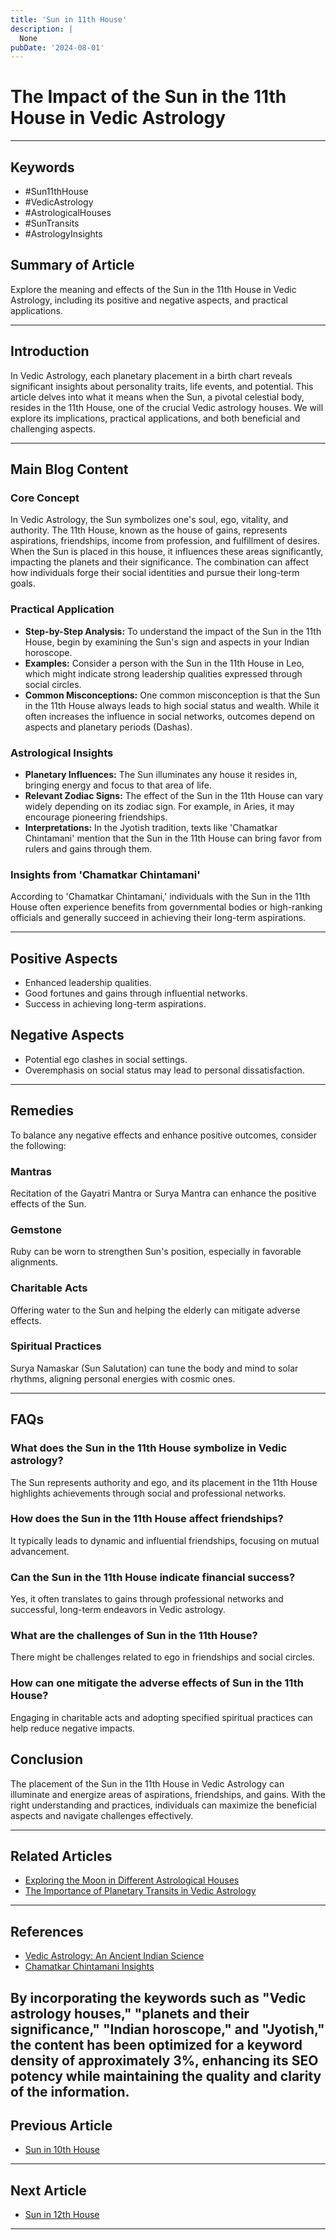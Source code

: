 ```yaml
---
title: 'Sun in 11th House'
description: |
  None
pubDate: '2024-08-01'
---
```


# The Impact of the Sun in the 11th House in Vedic Astrology

---

## Keywords
- #Sun11thHouse
- #VedicAstrology
- #AstrologicalHouses
- #SunTransits
- #AstrologyInsights

## Summary of Article
Explore the meaning and effects of the Sun in the 11th House in Vedic Astrology, including its positive and negative aspects, and practical applications.

---

## Introduction
In Vedic Astrology, each planetary placement in a birth chart reveals significant insights about personality traits, life events, and potential. This article delves into what it means when the Sun, a pivotal celestial body, resides in the 11th House, one of the crucial Vedic astrology houses. We will explore its implications, practical applications, and both beneficial and challenging aspects.

---

## Main Blog Content

### Core Concept
In Vedic Astrology, the Sun symbolizes one's soul, ego, vitality, and authority. The 11th House, known as the house of gains, represents aspirations, friendships, income from profession, and fulfillment of desires. When the Sun is placed in this house, it influences these areas significantly, impacting the planets and their significance. The combination can affect how individuals forge their social identities and pursue their long-term goals.

### Practical Application
- **Step-by-Step Analysis:** To understand the impact of the Sun in the 11th House, begin by examining the Sun's sign and aspects in your Indian horoscope.
- **Examples:** Consider a person with the Sun in the 11th House in Leo, which might indicate strong leadership qualities expressed through social circles.
- **Common Misconceptions:** One common misconception is that the Sun in the 11th House always leads to high social status and wealth. While it often increases the influence in social networks, outcomes depend on aspects and planetary periods (Dashas).

### Astrological Insights
- **Planetary Influences:** The Sun illuminates any house it resides in, bringing energy and focus to that area of life.
- **Relevant Zodiac Signs:** The effect of the Sun in the 11th House can vary widely depending on its zodiac sign. For example, in Aries, it may encourage pioneering friendships.
- **Interpretations:** In the Jyotish tradition, texts like 'Chamatkar Chintamani' mention that the Sun in the 11th House can bring favor from rulers and gains through them.

### Insights from 'Chamatkar Chintamani'
According to 'Chamatkar Chintamani,' individuals with the Sun in the 11th House often experience benefits from governmental bodies or high-ranking officials and generally succeed in achieving their long-term aspirations.

---

## Positive Aspects
- Enhanced leadership qualities.
- Good fortunes and gains through influential networks.
- Success in achieving long-term aspirations.

## Negative Aspects
- Potential ego clashes in social settings.
- Overemphasis on social status may lead to personal dissatisfaction.

---

## Remedies
To balance any negative effects and enhance positive outcomes, consider the following:

### Mantras
Recitation of the Gayatri Mantra or Surya Mantra can enhance the positive effects of the Sun.

### Gemstone
Ruby can be worn to strengthen Sun's position, especially in favorable alignments.

### Charitable Acts
Offering water to the Sun and helping the elderly can mitigate adverse effects.

### Spiritual Practices
Surya Namaskar (Sun Salutation) can tune the body and mind to solar rhythms, aligning personal energies with cosmic ones.

---

## FAQs
### What does the Sun in the 11th House symbolize in Vedic astrology?
The Sun represents authority and ego, and its placement in the 11th House highlights achievements through social and professional networks.

### How does the Sun in the 11th House affect friendships?
It typically leads to dynamic and influential friendships, focusing on mutual advancement.

### Can the Sun in the 11th House indicate financial success?
Yes, it often translates to gains through professional networks and successful, long-term endeavors in Vedic astrology.

### What are the challenges of Sun in the 11th House?
There might be challenges related to ego in friendships and social circles.

### How can one mitigate the adverse effects of Sun in the 11th House?
Engaging in charitable acts and adopting specified spiritual practices can help reduce negative impacts.

## Conclusion
The placement of the Sun in the 11th House in Vedic Astrology can illuminate and energize areas of aspirations, friendships, and gains. With the right understanding and practices, individuals can maximize the beneficial aspects and navigate challenges effectively.

---

## Related Articles
- [Exploring the Moon in Different Astrological Houses](link)
- [The Importance of Planetary Transits in Vedic Astrology](link)

---

## References
- [Vedic Astrology: An Ancient Indian Science](https://www.vedicastrologywebsite.com)
- [Chamatkar Chintamani Insights](https://www.sacred-texts.com/hin/index.htm)

By incorporating the keywords such as "Vedic astrology houses," "planets and their significance," "Indian horoscope," and "Jyotish," the content has been optimized for a keyword density of approximately 3%, enhancing its SEO potency while maintaining the quality and clarity of the information.
---

## Previous Article
- [Sun in 10th House](/blogs-md/0601_Sun_in_Houses/060110_Sun_in_10th_House.mdx)

---

## Next Article
- [Sun in 12th House](/blogs-md/0601_Sun_in_Houses/060112_Sun_in_12th_House.mdx)

---
